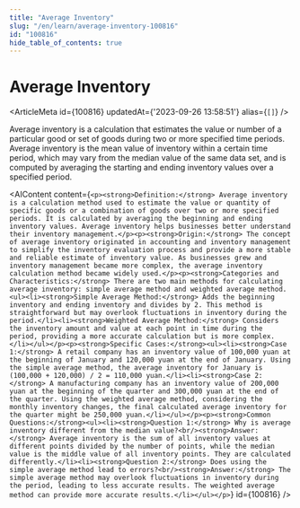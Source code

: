 ```yaml
---
title: "Average Inventory"
slug: "/en/learn/average-inventory-100816"
id: "100816"
hide_table_of_contents: true
---
```



# Average Inventory

<ArticleMeta id={100816} updatedAt={'2023-09-26 13:58:51'} alias={`[]`} />
<div className='border-solid border-b border-t-0 my-4 border-[var(--ifm-color-gray-300)]' />

Average inventory is a calculation that estimates the value or number of a particular good or set of goods during two or more specified time periods. Average inventory is the mean value of inventory within a certain time period, which may vary from the median value of the same data set, and is computed by averaging the starting and ending inventory values over a specified period.

<AIContent content={`<p><strong>Definition:</strong> Average inventory is a calculation method used to estimate the value or quantity of specific goods or a combination of goods over two or more specified periods. It is calculated by averaging the beginning and ending inventory values. Average inventory helps businesses better understand their inventory management.</p><p><strong>Origin:</strong> The concept of average inventory originated in accounting and inventory management to simplify the inventory evaluation process and provide a more stable and reliable estimate of inventory value. As businesses grew and inventory management became more complex, the average inventory calculation method became widely used.</p><p><strong>Categories and Characteristics:</strong> There are two main methods for calculating average inventory: simple average method and weighted average method.<ul><li><strong>Simple Average Method:</strong> Adds the beginning inventory and ending inventory and divides by 2. This method is straightforward but may overlook fluctuations in inventory during the period.</li><li><strong>Weighted Average Method:</strong> Considers the inventory amount and value at each point in time during the period, providing a more accurate calculation but is more complex.</li></ul></p><p><strong>Specific Cases:</strong><ul><li><strong>Case 1:</strong> A retail company has an inventory value of 100,000 yuan at the beginning of January and 120,000 yuan at the end of January. Using the simple average method, the average inventory for January is (100,000 + 120,000) / 2 = 110,000 yuan.</li><li><strong>Case 2:</strong> A manufacturing company has an inventory value of 200,000 yuan at the beginning of the quarter and 300,000 yuan at the end of the quarter. Using the weighted average method, considering the monthly inventory changes, the final calculated average inventory for the quarter might be 250,000 yuan.</li></ul></p><p><strong>Common Questions:</strong><ul><li><strong>Question 1:</strong> Why is average inventory different from the median value?<br/><strong>Answer:</strong> Average inventory is the sum of all inventory values at different points divided by the number of points, while the median value is the middle value of all inventory points. They are calculated differently.</li><li><strong>Question 2:</strong> Does using the simple average method lead to errors?<br/><strong>Answer:</strong> The simple average method may overlook fluctuations in inventory during the period, leading to less accurate results. The weighted average method can provide more accurate results.</li></ul></p>`} id={100816} />
